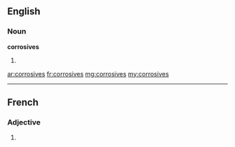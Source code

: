 ==English==

===Noun===
'''corrosives'''

# {{plural of|corrosive}}

[[ar:corrosives]]
[[fr:corrosives]]
[[mg:corrosives]]
[[my:corrosives]]

----
==French==

===Adjective===
{{fr-adj-form}} {{f|p}}

# {{form of|feminine plural|[[corrosif]]|lang=fr}}
{{rfc-auto}}